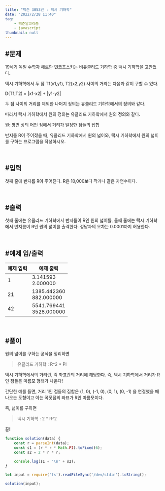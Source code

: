 ```yaml
---
title: "백준 3053번 : 택시 기하학"
date: "2022/2/28 11:40"
tag:
    - 백준알고리즘
    - javascript
thumbnail: null
---
```


## #문제

19세기 독일 수학자 헤르만 민코프스키는 비유클리드 기하학 중 택시 기하학을 고안했다.

택시 기하학에서 두 점 T1(x1,y1), T2(x2,y2) 사이의 거리는 다음과 같이 구할 수 있다.

D(T1,T2) = |x1-x2| + |y1-y2|

두 점 사이의 거리를 제외한 나머지 정의는 유클리드 기하학에서의 정의와 같다.

따라서 택시 기하학에서 원의 정의는 유클리드 기하학에서 원의 정의와 같다.

원: 평면 상의 어떤 점에서 거리가 일정한 점들의 집합

반지름 R이 주어졌을 때, 유클리드 기하학에서 원의 넓이와, 택시 기하학에서 원의 넓이를 구하는 프로그램을 작성하시오.

<br/>

## #입력

첫째 줄에 반지름 R이 주어진다. R은 10,000보다 작거나 같은 자연수이다.

<br/>

## #출력

첫째 줄에는 유클리드 기하학에서 반지름이 R인 원의 넓이를, 둘째 줄에는 택시 기하학에서 반지름이 R인 원의 넓이를 출력한다. 정답과의 오차는 0.0001까지 허용한다.

<br/>

## #예제 입/출력

| 예제 입력 | 예제 출력 |
| ----- | ----- |
| 1 | 3.141593<br/>2.000000 |
| 21 | 1385.442360<br/>882.000000 |
| 42 | 5541.769441<br/>3528.000000 |

<br/>

## #풀이

원의 넓이를 구하는 공식을 정리하면

> 유클리드 기하학
> : R^2 * PI

택시 기하학에서의 거리란, 각 좌표간의 거리에 해당한다. 즉, 택시 기하학에서 거리가 R인 점들은 마름모 형태가 나온다!

간단한 예를 들면, 거리 1인 점들의 집합은 (1, 0), (-1, 0), (0, 1), (0, -1) 을 연결했을 때 나오는 도형이고 이는 꼭짓점의 좌표가 R인 마름모이다.

즉, 넓이를 구하면

> 택시 기하학
> : 2 * R^2

끝!

```javascript
function solution(data) {
    const r = parseInt(data);
    const s1 = (r * r * Math.PI).toFixed(6);
    const s2 = 2 * r * r;

    console.log(s1 + '\n' + s2);
}

let input = require('fs').readFileSync('/dev/stdin').toString();

solution(input);
```